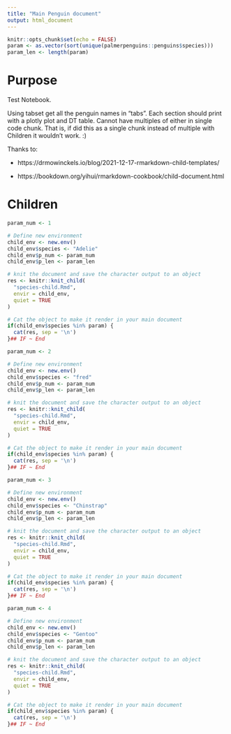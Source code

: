 ```yaml
---
title: "Main Penguin document"
output: html_document
---
```


```r
knitr::opts_chunk$set(echo = FALSE)
param <- as.vector(sort(unique(palmerpenguins::penguins$species)))
param_len <- length(param)
```

# Purpose
Test Notebook.

Using tabset get all the penguin names in "tabs".
Each section should print with a plotly plot and DT table.
Cannot have multiples of either in single code chunk.
That is, if did this as a single chunk instead of multiple with Children it
wouldn't work.  :)

Thanks to:

* https://drmowinckels.io/blog/2021-12-17-rmarkdown-child-templates/

* https://bookdown.org/yihui/rmarkdown-cookbook/child-document.html

# Children {.tabset}

```r
param_num <- 1

# Define new environment
child_env <- new.env()
child_env$species <- "Adelie"
child_env$p_num <- param_num
child_env$p_len <- param_len

# knit the document and save the character output to an object
res <- knitr::knit_child(
  "species-child.Rmd",
  envir = child_env,
  quiet = TRUE
)

# Cat the object to make it render in your main document
if(child_env$species %in% param) {
  cat(res, sep = '\n')
}## IF ~ End
```

```r
param_num <- 2

# Define new environment
child_env <- new.env()
child_env$species <- "fred"
child_env$p_num <- param_num
child_env$p_len <- param_len

# knit the document and save the character output to an object
res <- knitr::knit_child(
  "species-child.Rmd",
  envir = child_env,
  quiet = TRUE
)

# Cat the object to make it render in your main document
if(child_env$species %in% param) {
  cat(res, sep = '\n')
}## IF ~ End
```

```r
param_num <- 3

# Define new environment
child_env <- new.env()
child_env$species <- "Chinstrap"
child_env$p_num <- param_num
child_env$p_len <- param_len

# knit the document and save the character output to an object
res <- knitr::knit_child(
  "species-child.Rmd",
  envir = child_env,
  quiet = TRUE
)

# Cat the object to make it render in your main document
if(child_env$species %in% param) {
  cat(res, sep = '\n')
}## IF ~ End
```

```r
param_num <- 4

# Define new environment
child_env <- new.env()
child_env$species <- "Gentoo"
child_env$p_num <- param_num
child_env$p_len <- param_len

# knit the document and save the character output to an object
res <- knitr::knit_child(
  "species-child.Rmd",
  envir = child_env,
  quiet = TRUE
)

# Cat the object to make it render in your main document
if(child_env$species %in% param) {
  cat(res, sep = '\n')
}## IF ~ End
```
